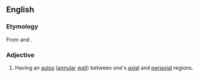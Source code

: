 ==English==

===Etymology===
From {{m|en|aulos}} and {{m|en|-ate}}.

===Adjective===
{{en-adj|-}}

# {{label|en|rare|biology|of a [[coral]]}} Having an [[aulos]] ([[annular]] [[wall]]) between one's [[axial]] and [[periaxial]] regions.